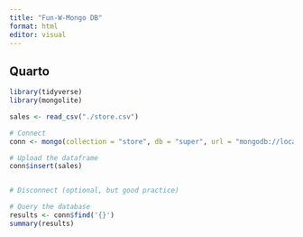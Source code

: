 ---
title: "Fun-W-Mongo DB"
format: html
editor: visual
---

## Quarto

```{r}
library(tidyverse)
library(mongolite)
```

```{r}
sales <- read_csv("./store.csv")
```
```{r}
# Connect
conn <- mongo(collection = "store", db = "super", url = "mongodb://localhost")

# Upload the dataframe
conn$insert(sales)


# Disconnect (optional, but good practice)


```
```{r}
# Query the database
results <- conn$find('{}') 
summary(results)
```


